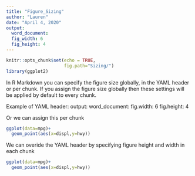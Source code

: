---
title: "Figure_Sizing"
author: "Lauren"
date: "April 4, 2020"
output: 
  word_document:
  fig_width: 6
  fig_height: 4
---

```{r setup, include=FALSE}
knitr::opts_chunk$set(echo = TRUE,
                      fig.path="Sizing/")
library(ggplot2)
```


In R Markdown you can specify the figure size globally, in the YAML header or per chunk.
If you assign the figure size globally then these settings will be applied by default to
every chunk.

Example of YAML header:
output:
  word_document:
    fig.width: 6
    fig.height: 4

Or we can assign this per chunk

```{r figsizing6x4}
ggplot(data=mpg)+
  geom_point(aes(x=displ,y=hwy))

```

We can overide the YAML header by specifying figure height and width in each chunk

```{r figsizing2x1, fig.width=2,fig.height=1}
ggplot(data=mpg)+
  geom_point(aes(x=displ,y=hwy))

```